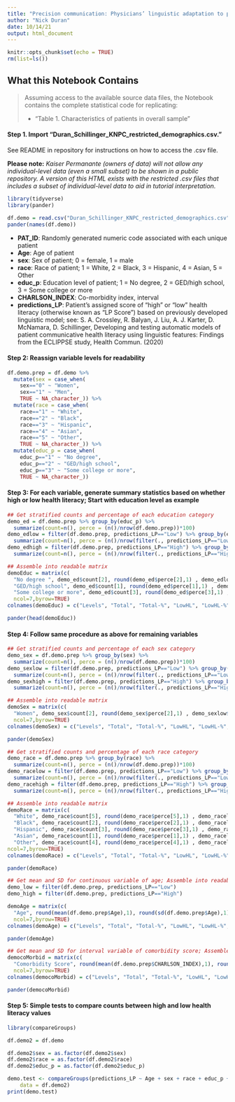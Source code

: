 ```yaml
---
title: "Precision communication: Physicians’ linguistic adaptation to patients’ health literacy"
author: "Nick Duran"
date: 10/14/21
output: html_document
---
```


```r
knitr::opts_chunk$set(echo = TRUE)
rm(list=ls())
```

## What this Notebook Contains

> Assuming access to the available source data files, the Notebook contains the complete statistical code for replicating:
> 
> * "Table 1. Characteristics of patients in overall sample"

#### Step 1. Import "Duran_Schillinger_KNPC_restricted_demographics.csv."

See README in repository for instructions on how to access the .csv file. 

**Please note:** *Kaiser Permanante (owners of data) will not allow any individual-level data (even a small subset) to be shown in a public repository. A version of this HTML exists with the restricted .csv files that includes a subset of individual-level data to aid in tutorial interpretation.*

```r
library(tidyverse)
library(pander)

df.demo = read.csv("Duran_Schillinger_KNPC_restricted_demographics.csv")
pander(names(df.demo))
```

- **PAT_ID**: Randomly generated numeric code associated with each unique patient 
- **Age**: Age of patient
- **sex**: Sex of patient; 0 = female, 1 = male
- **race**: Race of patient; 1 = White, 2 = Black, 3 = Hispanic, 4 = Asian, 5 = Other 
- **educ_p**: Education level of patient; 1 = No degree, 2 = GED/high school, 3 = Some college or more    
- **CHARLSON_INDEX**: Co-morbidity index, interval
- **predictions_LP**: Patient's assigned score of "high" or "low" health literacy (otherwise known as "LP Score") based on previously developed linguistic model; see: S. A. Crossley, R. Balyan, J. Liu, A. J. Karter, D. McNamara, D. Schillinger, Developing and testing automatic models of patient communicative health literacy using linguistic features: Findings from the ECLIPPSE study, Health Commun. (2020)

#### Step 2: Reassign variable levels for readability

```r
df.demo.prep = df.demo %>%
  mutate(sex = case_when(
    sex=="0" ~ "Women", 
    sex=="1" ~ "Men",
    TRUE ~ NA_character_)) %>%
  mutate(race = case_when(
    race=="1" ~ "White", 
    race=="2" ~ "Black",
    race=="3" ~ "Hispanic", 
    race=="4" ~ "Asian",
    race=="5" ~ "Other", 
    TRUE ~ NA_character_)) %>%
  mutate(educ_p = case_when(
    educ_p=="1" ~ "No degree", 
    educ_p=="2" ~ "GED/high school",
    educ_p=="3" ~ "Some college or more",    
    TRUE ~ NA_character_)) 

```

#### Step 3: For each variable, generate summary statistics based on whether high or low health literacy; Start with education level as example

```r

## Get stratified counts and percentage of each education category
demo_ed = df.demo.prep %>% group_by(educ_p) %>%
  summarize(count=n(), perce = (n()/nrow(df.demo.prep))*100) 
demo_edlow = filter(df.demo.prep, predictions_LP=="Low") %>% group_by(educ_p) %>%
  summarize(count=n(), perce = (n()/nrow(filter(., predictions_LP=="Low")))*100)  
demo_edhigh = filter(df.demo.prep, predictions_LP=="High") %>% group_by(educ_p) %>%
  summarize(count=n(), perce = (n()/nrow(filter(., predictions_LP=="High")))*100)  

## Assemble into readable matrix
demoEduc = matrix(c(
  "No degree ", demo_ed$count[2], round(demo_ed$perce[2],1) , demo_edlow$count[2], round(demo_edlow$perce[2],1), demo_edhigh$count[2], round(demo_edhigh$perce[2],1),  
  "GED/high school", demo_ed$count[1], round(demo_ed$perce[1],1) , demo_edlow$count[1], round(demo_edlow$perce[1],1), demo_edhigh$count[1], round(demo_edhigh$perce[1],1),  
  "Some college or more", demo_ed$count[3], round(demo_ed$perce[3],1) , demo_edlow$count[3], round(demo_edlow$perce[3],1), demo_edhigh$count[3], round(demo_edhigh$perce[3],1) ),  
  ncol=7,byrow=TRUE)
colnames(demoEduc) = c("Levels", "Total", "Total-%", "LowHL", "LowHL-%", "HighHL", "HighHL-%")

pander(head(demoEduc))
```

#### Step 4: Follow same procedure as above for remaining variables

```r

## Get stratified counts and percentage of each sex category
demo_sex = df.demo.prep %>% group_by(sex) %>%
  summarize(count=n(), perce = (n()/nrow(df.demo.prep))*100)  
demo_sexlow = filter(df.demo.prep, predictions_LP=="Low") %>% group_by(sex) %>%
  summarize(count=n(), perce = (n()/nrow(filter(., predictions_LP=="Low")))*100)  
demo_sexhigh = filter(df.demo.prep, predictions_LP=="High") %>% group_by(sex) %>%
  summarize(count=n(), perce = (n()/nrow(filter(., predictions_LP=="High")))*100)  

## Assemble into readable matrix
demoSex = matrix(c(
  "Women", demo_sex$count[2], round(demo_sex$perce[2],1) , demo_sexlow$count[2], round(demo_sexlow$perce[2],1), demo_sexhigh$count[2], round(demo_sexhigh$perce[2],1) ),
  ncol=7,byrow=TRUE)
colnames(demoSex) = c("Levels", "Total", "Total-%", "LowHL", "LowHL-%", "HighHL", "HighHL-%")

pander(demoSex)
```

```r

## Get stratified counts and percentage of each race category
demo_race = df.demo.prep %>% group_by(race) %>%
  summarize(count=n(), perce = (n()/nrow(df.demo.prep))*100) 
demo_racelow = filter(df.demo.prep, predictions_LP=="Low") %>% group_by(race) %>%
  summarize(count=n(), perce = (n()/nrow(filter(., predictions_LP=="Low")))*100)  
demo_racehigh = filter(df.demo.prep, predictions_LP=="High") %>% group_by(race) %>%
  summarize(count=n(), perce = (n()/nrow(filter(., predictions_LP=="High")))*100)  

## Assemble into readable matrix
demoRace = matrix(c(
  "White", demo_race$count[5], round(demo_race$perce[5],1) , demo_racelow$count[5], round(demo_racelow$perce[5],1), demo_racehigh$count[5], round(demo_racehigh$perce[5],1),   
  "Black", demo_race$count[2], round(demo_race$perce[2],1) , demo_racelow$count[2], round(demo_racelow$perce[2],1), demo_racehigh$count[2], round(demo_racehigh$perce[2],1),  
  "Hispanic", demo_race$count[3], round(demo_race$perce[3],1) , demo_racelow$count[3], round(demo_racelow$perce[3],1), demo_racehigh$count[3], round(demo_racehigh$perce[3],1),  
  "Asian", demo_race$count[1], round(demo_race$perce[1],1) , demo_racelow$count[1], round(demo_racelow$perce[1],1), demo_racehigh$count[1], round(demo_racehigh$perce[1],1),  
  "Other", demo_race$count[4], round(demo_race$perce[4],1) , demo_racelow$count[4], round(demo_racelow$perce[4],1), demo_racehigh$count[4], round(demo_racehigh$perce[4],1) ),
ncol=7,byrow=TRUE)
colnames(demoRace) = c("Levels", "Total", "Total-%", "LowHL", "LowHL-%", "HighHL", "HighHL-%")

pander(demoRace)

```

```r

## Get mean and SD for continuous variable of age; Assemble into readable matrix
demo_low = filter(df.demo.prep, predictions_LP=="Low") 
demo_high = filter(df.demo.prep, predictions_LP=="High") 

demoAge = matrix(c(
  "Age", round(mean(df.demo.prep$Age),1), round(sd(df.demo.prep$Age),1), round(mean(demo_low$Age),1), round(sd(demo_low$Age),1), round(mean(demo_high$Age),1), round(sd(demo_high$Age),1) ), 
  ncol=7,byrow=TRUE)
colnames(demoAge) = c("Levels", "Total", "Total-%", "LowHL", "LowHL-%", "HighHL", "HighHL-%")

pander(demoAge)

```

```r

## Get mean and SD for interval variable of comorbidity score; Assemble into readable matrix
democoMorbid = matrix(c(
  "Comorbidity Score", round(mean(df.demo.prep$CHARLSON_INDEX),1), round(sd(df.demo.prep$CHARLSON_INDEX),1), round(mean(demo_low$CHARLSON_INDEX),1), round(sd(demo_low$CHARLSON_INDEX),1), round(mean(demo_high$CHARLSON_INDEX),1), round(sd(demo_high$CHARLSON_INDEX),1) ), 
  ncol=7,byrow=TRUE)
colnames(democoMorbid) = c("Levels", "Total", "Total-%", "LowHL", "LowHL-%", "HighHL", "HighHL-%")

pander(democoMorbid)
```

#### Step 5: Simple tests to compare counts between high and low health literacy values

```r
library(compareGroups)

df.demo2 = df.demo

df.demo2$sex = as.factor(df.demo2$sex)
df.demo2$race = as.factor(df.demo2$race)
df.demo2$educ_p = as.factor(df.demo2$educ_p)

demo.test <- compareGroups(predictions_LP ~ Age + sex + race + educ_p + CHARLSON_INDEX,
    data = df.demo2)
print(demo.test)
```


